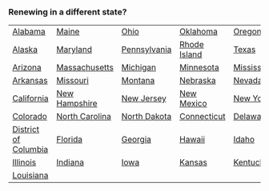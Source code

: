 ### Renewing in a different state?




|                            |                                  |                                       |                                       |                                      |
|---------------------------------|----------------------------------------|---------------------------------------------|--------------------------------------------|-------------------------------------------|
| [Alabama](/renew/alabama)       | [Maine](/renew/maine)                  | [Ohio](/renew/ohio)                         | [Oklahoma](/renew/oklahoma)                | [Oregon](/renew/oregon)                   |
| [Alaska](/renew/alaska)         | [Maryland](/renew/maryland)            | [Pennsylvania](/renew/pennsylvania)         | [Rhode Island](/renew/rhode-island)        | [Texas](/renew/texas)                     |
| [Arizona](/renew/arizona)       | [Massachusetts](/renew/massachusetts)  | [Michigan](/renew/michigan)                 | [Minnesota](/renew/minnesota)              | [Mississippi](/renew/mississippi)         |
| [Arkansas](/renew/arkansas)     | [Missouri](/renew/missouri)            | [Montana](/renew/montana)                   | [Nebraska](/renew/nebraska)                | [Nevada](/renew/nevada)                   |
| [California](/renew/california) | [New Hampshire](/renew/new-hampshire)  | [New Jersey](/renew/new-jersey)             | [New Mexico](/renew/new-mexico)            | [New York](/renew/new-york)               |
| [Colorado](/renew/colorado)     | [North Carolina](/renew/north-carolina)| [North Dakota](/renew/north-dakota)         | [Connecticut](/renew/connecticut)          | [Delaware](/renew/delaware)               |
| [District of Columbia](/renew/district-columbia) | [Florida](/renew/florida) | [Georgia](/renew/georgia)                  | [Hawaii](/renew/hawaii)                    | [Idaho](/renew/idaho)                     |
| [Illinois](/renew/illinois)     | [Indiana](/renew/indiana)              | [Iowa](/renew/iowa)                         | [Kansas](/renew/kansas)                    | [Kentucky](/renew/kentucky)               |
| [Louisiana](/renew/louisiana)   | | | | |
